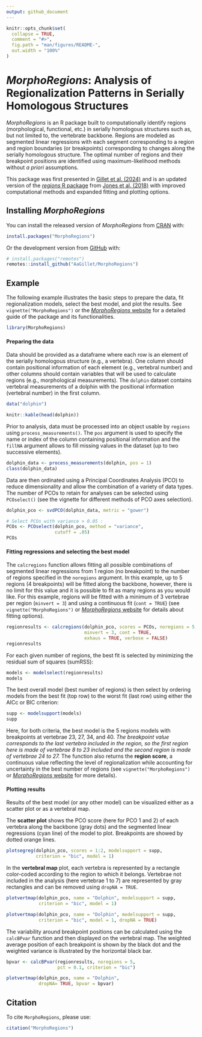 ---
output: github_document
---

<!-- README.md is generated from README.Rmd. Please edit that file -->

```{r, include = FALSE}
knitr::opts_chunk$set(
  collapse = TRUE,
  comment = "#>",
  fig.path = "man/figures/README-",
  out.width = "100%"
)
```

# *MorphoRegions*: Analysis of Regionalization Patterns in Serially Homologous Structures

<!-- badges: start -->
<!-- badges: end -->

*MorphoRegions* is an R package built to computationally identify regions (morphological, functional, etc.) in serially homologous structures such as, but not limited to, the vertebrate backbone. Regions are modeled as segmented linear regressions with each segment corresponding to a region and region boundaries (or breakpoints) corresponding to changes along the serially homologous structure. The optimal number of regions and their breakpoint positions are identified using maximum-likelihood methods without *a priori* assumptions.

This package was first presented in [Gillet et al. (2024)](https://www.biorxiv.org/content/10.1101/2024.03.15.585285v1) and is an updated version of the [*regions* R package](https://github.com/katrinajones/regions) from [Jones et al. (2018)](https://www.science.org/doi/abs/10.1126/science.aar3126) with improved computational methods and expanded fitting and plotting options.


## Installing *MorphoRegions*

You can install the released version of *MorphoRegions* from [CRAN](https://CRAN.R-project.org/package=MorphoRegions) with:

```{r eval=F}
install.packages("MorphoRegions")
```

Or the development version from [GitHub](https://github.com/AaGillet/MorphoRegions) with:

```{r eval=F}
# install.packages("remotes")
remotes::install_github("AaGillet/MorphoRegions")
```

## Example

The following example illustrates the basic steps to prepare the data, fit regionalization models, select the best model, and plot the results. See `vignette("MorphoRegions")` or the [*MorphoRegions* website](https://aagillet.github.io/MorphoRegions/) for a detailed guide of the package and its functionalities.


```{r loadpackage}
library(MorphoRegions)
```

#### Preparing the data

Data should be provided as a dataframe where each row is an element of the serially homologous structure (e.g., a vertebra). One column should contain positional information of each element (e.g., vertebral number) and other columns should contain variables that will be used to calculate regions (e.g., morphological measurements). The `dolphin` dataset contains vertebral measurements of a dolphin with the positional information (vertebral number) in the first column.

```{r loaData}
data("dolphin")
```
```{r printData, echo = F}
knitr::kable(head(dolphin))
```


Prior to analysis, data must be processed into an object usable by `regions` using `process_measurements()`. The `pos` argument is used to specify the name or index of the column containing positional information and the `fillNA` argument allows to fill missing values in the dataset (up to two successive elements).


```{r processData}
dolphin_data <- process_measurements(dolphin, pos = 1)
class(dolphin_data)
```

Data are then ordinated using a Principal Coordinates Analysis (PCO) to reduce dimensionality and allow the combination of a variety of data types. The number of PCOs to retain for analyses can be selected using `PCOselect()` (see the vignette for different methods of PCO axes selection).

```{r PCO}
dolphin_pco <- svdPCO(dolphin_data, metric = "gower")

# Select PCOs with variance > 0.05 :
PCOs <- PCOselect(dolphin_pco, method = "variance",
                  cutoff = .05)
PCOs
```


#### Fitting regressions and selecting the best model


The `calcregions` function allows fitting all possible combinations of segmented linear regressions from 1 region (no breakpoint) to the number of regions specified in the `noregions` argument. In this example, up to 5 regions (4 breakpoints) will be fitted along the backbone, however, there is no limit for this value and it is possible to fit as many regions as you would like. For this example, regions will be fitted with a minimum of 3 vertebrae per region (`minvert = 3`) and using a continuous fit (`cont = TRUE`) (see `vignette("MorphoRegions")` or [*MorphoRegions* website](https://aagillet.github.io/MorphoRegions/) for details about fitting options).

```{r calcregions}
regionresults <- calcregions(dolphin_pco, scores = PCOs, noregions = 5,
                             minvert = 3, cont = TRUE, 
                             exhaus = TRUE, verbose = FALSE)
regionresults
```

For each given number of regions, the best fit is selected by minimizing the residual sum of squares (sumRSS):

```{r modelselect}
models <- modelselect(regionresults)
models
```

The best overall model (best number of regions) is then select by ordering models from the best fit (top row) to the worst fit (last row) using either the AICc or BIC criterion:

```{r modelsupport}
supp <- modelsupport(models)
supp
```

Here, for both criteria, the best model is the 5 regions models with breakpoints at vertebrae 23, 27, 34, and 40. *The breakpoint value corresponds to the last vertebra included in the region, so the first region here is made of vertebrae 8 to 23 included and the second region is made of vertebrae 24 to 27.* The function also returns the **region score**, a continuous value reflecting the level of regionalization while accounting for uncertainty in the best number of regions (see `vignette("MorphoRegions")` or [*MorphoRegions* website](https://aagillet.github.io/MorphoRegions/) for more details).


#### Plotting results

Results of the best model (or any other model) can be visualized either as a scatter plot or as a vertebral map.

The **scatter plot** shows the PCO score (here for PCO 1 and 2) of each vertebra along the backbone (gray dots) and the segmented linear regressions (cyan line) of the model to plot. Breakpoints are showed by dotted orange lines.

```{r scatterplot, out.width = "55%", fig.align='center'}
plotsegreg(dolphin_pco, scores = 1:2, modelsupport = supp,
           criterion = "bic", model = 1)
```


In the **vertebral map** plot, each vertebra is represented by a rectangle color-coded according to the region to which it belongs. Vertebrae not included in the analysis (here vertebrae 1 to 7) are represented by gray rectangles and can be removed using `dropNA = TRUE`.

```{r vertebralmap, fig.show='hold', out.width = "80%", fig.align='center',fig.height=0.65}
plotvertmap(dolphin_pco, name = "Dolphin", modelsupport = supp, 
            criterion = "bic", model = 1)

plotvertmap(dolphin_pco, name = "Dolphin", modelsupport = supp, 
            criterion = "bic", model = 1, dropNA = TRUE)
```

The variability around breakpoint positions can be calculated using the `calcBPvar` function and then displayed on the vertebral map. The weighted average position of each breakpoint is shown by the black dot and the weighted variance is illustrated by the horizontal black bar.

```{r vertebralmapBPvar, out.width = "80%", fig.align='center',fig.height=0.65}
bpvar <- calcBPvar(regionresults, noregions = 5,
                   pct = 0.1, criterion = "bic")

plotvertmap(dolphin_pco, name = "Dolphin", 
            dropNA= TRUE, bpvar = bpvar)
```


## Citation

To cite `MorphoRegions`, please use: 
```{r citation, eval=F}
citation("MorphoRegions")
```
